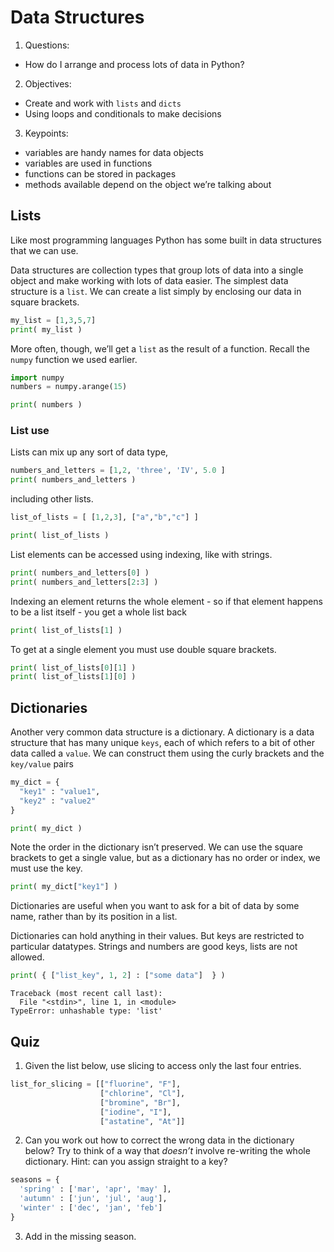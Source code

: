 # Data Structures




1. Questions:
  - How do I arrange and process lots of data in Python?
2. Objectives:
  - Create and work with `lists` and `dicts`
  - Using loops and conditionals to make decisions
3. Keypoints:
  - variables are handy names for data objects
  - variables are used in functions
  - functions can be stored in packages
  - methods available depend on the object we're talking about


## Lists

Like most programming languages Python has some built in data structures that we can use.

Data structures are collection types that group lots of data into a single object and make working with lots of data easier. The simplest data structure is a `list`. We can create a list simply by enclosing our data in square brackets.

```python
my_list = [1,3,5,7]
print( my_list )
```

More often, though, we'll get a `list` as the result of a function. Recall the `numpy` function we used earlier. 

```python
import numpy
numbers = numpy.arange(15)

print( numbers )
```

### List use

Lists can mix up any sort of data type,

```python

numbers_and_letters = [1,2, 'three', 'IV', 5.0 ]
print( numbers_and_letters )

```

including other lists.

```python

list_of_lists = [ [1,2,3], ["a","b","c"] ]

print( list_of_lists )

```

List elements can be accessed using indexing, like with strings.

```python
print( numbers_and_letters[0] )
print( numbers_and_letters[2:3] )
````

Indexing an element returns the whole element - so if that element happens to be a list itself - you get a whole list back

```python
print( list_of_lists[1] )
```

To get at a single element you must use double square brackets.

```python
print( list_of_lists[0][1] )
print( list_of_lists[1][0] )
```

## Dictionaries

Another very common data structure is a dictionary. A dictionary is a data structure that has many unique `keys`, each of which refers to a bit of other data called a `value`. We can construct them using the curly brackets and the `key/value` pairs


```python

my_dict = {
  "key1" : "value1",
  "key2" : "value2"
}

print( my_dict )
```

Note the order in the dictionary isn't preserved. We can use the square brackets to get a single value, but as a dictionary has no order or index, we must use the key.

```python

print( my_dict["key1"] )

```
Dictionaries are useful when you want to ask for a bit of data by some name, rather than by its position in a list. 

Dictionaries can hold anything in their values. But keys are restricted to particular datatypes. Strings and numbers are good keys, lists are not allowed.

```python
print( { ["list_key", 1, 2] : ["some data"]  } )

```
```
Traceback (most recent call last):
  File "<stdin>", line 1, in <module>
TypeError: unhashable type: 'list'
```

## Quiz

1. Given the list below, use slicing to access only the last four entries.

```python
list_for_slicing = [["fluorine", "F"], 
                    ["chlorine", "Cl"], 
                    ["bromine", "Br"], 
                    ["iodine", "I"], 
                    ["astatine", "At"]]
```

2. Can you work out how to correct the wrong data in the dictionary below? Try to think of a way that _doesn't_ involve re-writing the whole dictionary. Hint: can you assign straight to a key?

```python
seasons = {
  'spring' : ['mar', 'apr', 'may' ],
  'autumn' : ['jun', 'jul', 'aug'],
  'winter' : ['dec', 'jan', 'feb']
}
```

3. Add in the missing season.